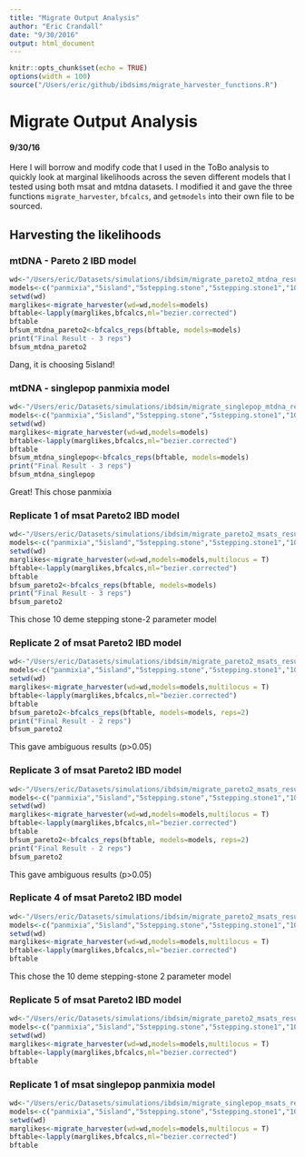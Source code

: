```yaml
---
title: "Migrate Output Analysis"
author: "Eric Crandall"
date: "9/30/2016"
output: html_document
---
```


```r
knitr::opts_chunk$set(echo = TRUE)
options(width = 100)
source("/Users/eric/github/ibdsims/migrate_harvester_functions.R")
```

# Migrate Output Analysis
#### 9/30/16
Here I will borrow and modify code that I used in the ToBo analysis to quickly look at marginal likelihoods across the seven different models that I tested using both msat and mtdna datasets. I modified it and gave the three functions `migrate_harvester`, `bfcalcs`, and `getmodels` into their own file to be sourced.

## Harvesting the likelihoods
### mtDNA - Pareto 2 IBD model
```r
wd<-"/Users/eric/Datasets/simulations/ibdsim/migrate_pareto2_mtdna_results"
models<-c("panmixia","5island","5stepping.stone","5stepping.stone1","10island","10stepping.stone","10stepping.stone1")
setwd(wd)
marglikes<-migrate_harvester(wd=wd,models=models)
bftable<-lapply(marglikes,bfcalcs,ml="bezier.corrected")
bftable
bfsum_mtdna_pareto2<-bfcalcs_reps(bftable, models=models)
print("Final Result - 3 reps")
bfsum_mtdna_pareto2

```
Dang, it is choosing 5island!

### mtDNA - singlepop panmixia model
```r
wd<-"/Users/eric/Datasets/simulations/ibdsim/migrate_singlepop_mtdna_results"
models<-c("panmixia","5island","5stepping.stone","5stepping.stone1","10island","10stepping.stone","10stepping.stone1")
setwd(wd)
marglikes<-migrate_harvester(wd=wd,models=models)
bftable<-lapply(marglikes,bfcalcs,ml="bezier.corrected")
bftable
bfsum_mtdna_singlepop<-bfcalcs_reps(bftable, models=models)
print("Final Result - 3 reps")
bfsum_mtdna_singlepop


```
Great! This chose panmixia


### Replicate 1 of msat Pareto2 IBD model
```r
wd<-"/Users/eric/Datasets/simulations/ibdsim/migrate_pareto2_msats_results_rep1"
models<-c("panmixia","5island","5stepping.stone","5stepping.stone1","10island","10stepping.stone","10stepping.stone1")
setwd(wd)
marglikes<-migrate_harvester(wd=wd,models=models,multilocus = T)
bftable<-lapply(marglikes,bfcalcs,ml="bezier.corrected")
bftable
bfsum_pareto2<-bfcalcs_reps(bftable, models=models)
print("Final Result - 3 reps")
bfsum_pareto2

```
This chose 10 deme stepping stone-2 parameter model

### Replicate 2 of msat Pareto2 IBD model
```r
wd<-"/Users/eric/Datasets/simulations/ibdsim/migrate_pareto2_msats_results_rep2"
models<-c("panmixia","5island","5stepping.stone","5stepping.stone1","10island","10stepping.stone","10stepping.stone1")
setwd(wd)
marglikes<-migrate_harvester(wd=wd,models=models,multilocus = T)
bftable<-lapply(marglikes,bfcalcs,ml="bezier.corrected")
bftable
bfsum_pareto2<-bfcalcs_reps(bftable, models=models, reps=2)
print("Final Result - 2 reps")
bfsum_pareto2

```
This gave ambiguous results (p>0.05)

### Replicate 3 of msat Pareto2 IBD model
```r
wd<-"/Users/eric/Datasets/simulations/ibdsim/migrate_pareto2_msats_results_rep3"
models<-c("panmixia","5island","5stepping.stone","5stepping.stone1","10island","10stepping.stone","10stepping.stone1")
setwd(wd)
marglikes<-migrate_harvester(wd=wd,models=models,multilocus = T)
bftable<-lapply(marglikes,bfcalcs,ml="bezier.corrected")
bftable
bfsum_pareto2<-bfcalcs_reps(bftable, models=models, reps=2)
print("Final Result - 2 reps")
bfsum_pareto2

```
This gave ambiguous results (p>0.05)

### Replicate 4 of msat Pareto2 IBD model
```r
wd<-"/Users/eric/Datasets/simulations/ibdsim/migrate_pareto2_msats_results_rep4"
models<-c("panmixia","5island","5stepping.stone","5stepping.stone1","10island","10stepping.stone","10stepping.stone1")
setwd(wd)
marglikes<-migrate_harvester(wd=wd,models=models,multilocus = T)
bftable<-lapply(marglikes,bfcalcs,ml="bezier.corrected")
bftable
```
This chose the 10 deme stepping-stone 2 parameter model

### Replicate 5 of msat Pareto2 IBD model
```r
wd<-"/Users/eric/Datasets/simulations/ibdsim/migrate_pareto2_msats_results_rep5"
models<-c("panmixia","5island","5stepping.stone","5stepping.stone1","10island","10stepping.stone","10stepping.stone1")
setwd(wd)
marglikes<-migrate_harvester(wd=wd,models=models,multilocus = T)
bftable<-lapply(marglikes,bfcalcs,ml="bezier.corrected")
bftable
```

### Replicate 1 of msat singlepop panmixia model
```r
wd<-"/Users/eric/Datasets/simulations/ibdsim/migrate_singlepop_msats_results"
models<-c("panmixia","5island","5stepping.stone","5stepping.stone1","10island","10stepping.stone","10stepping.stone1")
setwd(wd)
marglikes<-migrate_harvester(wd=wd,models=models,multilocus = T)
bftable<-lapply(marglikes,bfcalcs,ml="bezier.corrected")
bftable
```
